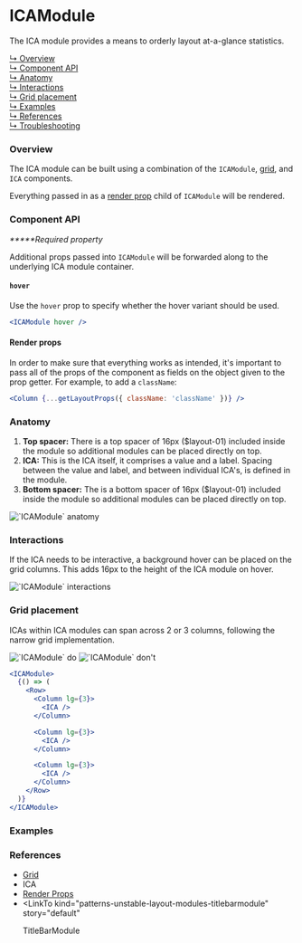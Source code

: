



# ICAModule

The ICA module provides a means to orderly layout at-a-glance statistics.

[↳ Overview](#overview)  
[↳ Component API](#component-api)  
[↳ Anatomy](#anatomy)  
[↳ Interactions](#interactions)  
[↳ Grid placement](#grid-placement)  
[↳ Examples](#examples)  
[↳ References](#references)  
[↳ Troubleshooting](#troubleshooting)

### Overview

The ICA module can be built using a combination of the `ICAModule`, [grid](https://react.carbondesignsystem.com/?path=/docs/grid--narrow), and <LinkTo kind="components-ica" story="default">`ICA`</LinkTo> components.

Everything passed in as a [render prop](https://reactjs.org/docs/render-props.html) child of `ICAModule` will be rendered.

<Canvas>
  <Story
    id="patterns-unstable-layout-modules-icamodule--default"
    parameters={parameters}
  />
</Canvas>

### Component API

<ArgsTable />

_**\***Required property_

Additional props passed into `ICAModule` will be forwarded along to the underlying ICA module container.

#### `hover`

Use the `hover` prop to specify whether the hover variant should be used.

<Canvas withSource="none">
  <Interaction parameters={parameters} />
</Canvas>

```jsx
<ICAModule hover />
```

#### Render props

In order to make sure that everything works as intended, it's important to pass all of the props of the component as fields on the object given to the prop getter. For example, to add a `className`:

```jsx
<Column {...getLayoutProps({ className: 'className' })} />
```

### Anatomy

1. **Top spacer:** There is a top spacer of 16px (\$layout-01) included inside the module so additional modules can be placed directly on top.
2. **ICA:** This is the ICA itself, it comprises a value and a label. Spacing between the value and label, and between individual ICA's, is defined in the module.
3. **Bottom spacer:** The is a bottom spacer of 16px (\$layout-01) included inside the module so additional modules can be placed directly on top.

<img alt="`ICAModule` anatomy" src={anatomy} />

### Interactions

If the ICA needs to be interactive, a background hover can be placed on the grid columns. This adds 16px to the height of the ICA module on hover.

<img alt="`ICAModule` interactions" src={interactions} />

<Source id="patterns-unstable-layout-modules-icamodule--interaction" />

### Grid placement

ICAs within ICA modules can span across 2 or 3 columns, following the narrow grid implementation.

<Row>
  <Column>
    <img alt="`ICAModule` do" src={doImage} />
  </Column>

  <Column>
    <img alt="`ICAModule` don't" src={dont} />
  </Column>
</Row>

```jsx
<ICAModule>
  {() => (
    <Row>
      <Column lg={3}>
        <ICA />
      </Column>

      <Column lg={3}>
        <ICA />
      </Column>

      <Column lg={3}>
        <ICA />
      </Column>
    </Row>
  )}
</ICAModule>
```

### Examples

<Row>
  <Detail />
  <Overview />
</Row>

### References

- [Grid](https://react.carbondesignsystem.com/?path=/docs/grid--narrow)
- <LinkTo kind="components-ica" story="default">
    ICA
  </LinkTo>
- [Render Props](https://reactjs.org/docs/render-props.html)
- <LinkTo
    kind="patterns-unstable-layout-modules-titlebarmodule"
    story="default"
  >
    TitleBarModule
  </LinkTo>

<Troubleshooting />
